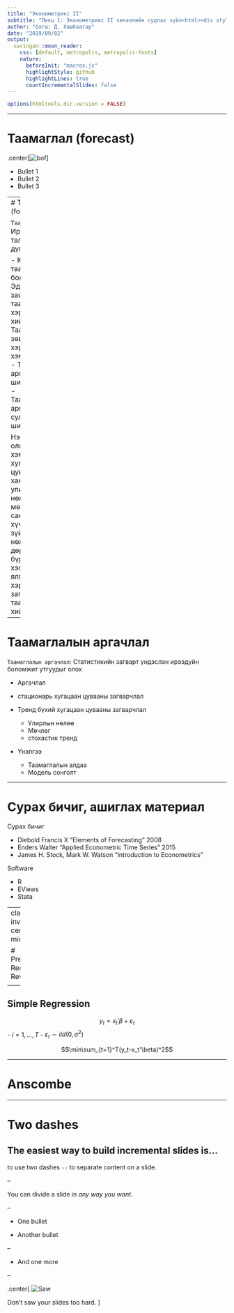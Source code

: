 ```yaml
---
title: "Эконометрикс II"
subtitle: "Лекц 1: Эконометрикс II хичээлийн судлах зүйл<html><div style='float:left'></div><hr color='#EB811B' size=1px width=796px></html>"
author: "багш: Д. Хашбаатар"
date: "2019/09/02"
output: 
  xaringan::moon_reader:
    css: [default, metropolis, metropolis-fonts]
    nature: 
      beforeInit: "macros.js"
      highlightStyle: github
      highlightLines: true
      countIncrementalSlides: false
---
```


```r
options(htmltools.dir.version = FALSE)
```

---

# Таамаглал (forecast)

<div class="columns-2">
  .center[![bof](image.png)]

  - Bullet 1
  - Bullet 2
  - Bullet 3
</div>

---
# Таамаглал (forecast)

`Таамаглал`: Ирээдүйн талаархи дүгнэлт.

 - Юуг таамаглаж болох вэ?
 - Эдийн засагчид таамаглалыг хэрхэн хийдэг бэ?
 - Таамаглалын зөв байдлыг  хэрхэн хэмжих вэ?
 - Таамаглах аргуудын шинж чанар
 - Таамаглалын аргачлалын сул талууд, шийдэл

Нэг болон олон хэмжээст хугацааны цувааны хандлага, улирлын нөлөө, мөчлөг, санамсаргүй хүчин зүйлийн нөлөө гэсэн дөрвөн бүрэлдэхүүн хэсгийг ялгаж, хэрхэн загварчлах, таамаглал хийх.

---

# Таамаглалын аргачлал

`Таамаглалын аргачлал`: Статистикийн загварт үндэслэн ирээдүйн боломжит утгуудыг олох

 - Аргачлал
  
  - стационарь хугацаан цувааны загварчлал
  - Тренд бүхий хугацаан цувааны загварчлал
    - Улирлын нөлөө
    - Мөчлөг
    - стохастик тренд
 - Үнэлгээ
 
   - Таамаглалын алдаа
   - Модель сонголт
   
---

# Сурах бичиг, ашиглах материал

Сурах бичиг 

 - Diebold Francis X "Elements of Forecasting" 2008
 - Enders Walter "Applied Econometric Time Series" 2015
 - James H. Stock, Mark W. Watson "Introduction to Econometrics"
 
Software
 
 - R
 - EViews
 - Stata
 
---
class: inverse, center, middle

# Predictive Regression: Review

<html><div style='float:left'></div><hr color='#EB811B' size=1px width=720px></html> 

---
 
## Simple Regression

$$y_t=x_t'\beta+\varepsilon_t$$
 - $i=1,...,T$
 - $\varepsilon_t\sim iid(0,\sigma^2)$
 
 $$\min\sum_{t=1}^T(y_t-x_t'\beta)^2$$
  

   
---

# Anscombe



---

# Two dashes

The easiest way to build incremental slides is...
--
 to use two dashes `--` to separate content on a slide.

--

You can divide a slide in _any way you want_.

--

- One bullet

- Another bullet

--

- And one more

--

.center[
![Saw](https://slides.yihui.name/gif/saw-branch.gif)

Don't saw your slides too hard.
]
